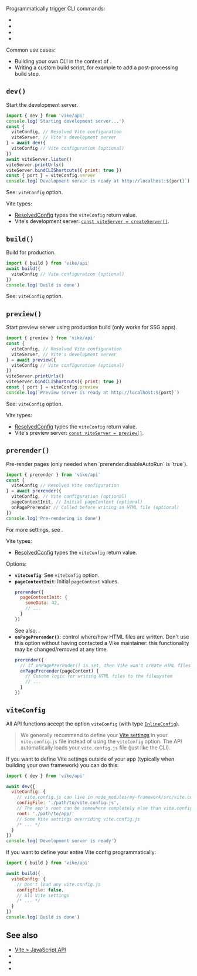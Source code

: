
Programmatically trigger <Link href="/cli">CLI commands</Link>:
 - <Link href="#dev" />
 - <Link href="#build" />
 - <Link href="#preview" />
 - <Link href="#prerender" />

Common use cases:
 - Building your own CLI in the context of <Link href="/build-your-own-framework" noBreadcrumb />.
 - Writing a custom build script, for example to add a post-processing build step.


## `dev()`

Start the development server.

```js
import { dev } from 'vike/api'
console.log('Starting development server...')
const {
  viteConfig, // Resolved Vite configuration
  viteServer, // Vite's development server
} = await dev({
  viteConfig // Vite configuration (optional)
})
await viteServer.listen()
viteServer.printUrls()
viteServer.bindCLIShortcuts({ print: true })
const { port } = viteConfig.server
console.log(`Development server is ready at http://localhost:${port}`)
```

See: <Link href='#viteconfig'>`viteConfig` option</Link>.

Vite types:
- [ResolvedConfig](https://vite.dev/guide/api-javascript.html#resolvedconfig) types the `viteConfig` return value.
- Vite's development server: [`const viteServer = createServer()`](https://vite.dev/guide/api-javascript.html#createserver).


## `build()`

Build for production.

```js
import { build } from 'vike/api'
await build({
  viteConfig // Vite configuration (optional)
})
console.log('Build is done')
```

See: <Link href='#viteconfig'>`viteConfig` option</Link>.


## `preview()`

Start preview server using production build (only works for <Link href="/glossary#ssg">SSG apps</Link>).

```js
import { preview } from 'vike/api'
const {
  viteConfig, // Resolved Vite configuration
  viteServer, // Vite's development server
} = await preview({
  viteConfig // Vite configuration (optional)
})
viteServer.printUrls()
viteServer.bindCLIShortcuts({ print: true })
const { port } = viteConfig.preview
console.log(`Preview server is ready at http://localhost:${port}`)
```

See: <Link href='#viteconfig'>`viteConfig` option</Link>.

Vite types:
- [ResolvedConfig](https://vite.dev/guide/api-javascript.html#resolvedconfig) types the `viteConfig` return value.
- Vite's preview server: [`const viteServer = preview()`](https://vite.dev/guide/api-javascript.html#preview).


## `prerender()`

<Link href="/pre-rendering">Pre-render</Link> pages (only needed when <Link href="/prerender#disableautorun">`prerender.disableAutoRun`</Link> is `true`).

```js
import { prerender } from 'vike/api'
const {
  viteConfig // Resolved Vite configuration
} = await prerender({
  viteConfig, // Vite configuration (optional)
  pageContextInit, // Initial pageContext (optional)
  onPagePrerender // Called before writing an HTML file (optional)
})
console.log('Pre-rendering is done')
```

For more settings, see <Link href="/prerender" />.

Vite types:
- [ResolvedConfig](https://vite.dev/guide/api-javascript.html#resolvedconfig) types the `viteConfig` return value.

Options:
- **`viteConfig`**: See <Link href='#viteconfig'>`viteConfig` option</Link>.
- **`pageContextInit`**: Initial <Link href="/pageContext">`pageContext`</Link> values.
  ```js
  prerender({
    pageContextInit: {
      someData: 42,
      // ...
    }
  })
  ```
  See also: <Link href="/pageContext#lifecycle" />.
- **`onPagePrerender()`**: control where/how HTML files are written.
  <Warning>Don't use this option without having contacted a Vike maintainer: this functionality may be changed/removed at any time.</Warning>
  ```js
  prerender({
    // If onPagePrerender() is set, then Vike won't create HTML files
    onPagePrerender(pageContext) {
      // Cusotm logic for writing HTML files to the filesystem
      // ...
    }
  })
  ```


## `viteConfig`

All API functions accept the option `viteConfig` (with type [`InlineConfig`](https://vitejs.dev/guide/api-javascript.html#inlineconfig)).

> We generally recommend to define your [Vite settings](https://vite.dev/config/) in your `vite.config.js` file instead of using the `viteConfig` option. The API automatically loads your `vite.config.js` file (just like the CLI).

If you want to define Vite settings outside of your app (typically when <Link href="/build-your-own-framework">building your own framework</Link>) you can do this:

```js
import { dev } from 'vike/api'

await dev({
  viteConfig: {
    // vite.config.js can live in node_modules/my-framework/src/vite.config.ts
    configFile: './path/to/vite.config.js',
    // The app's root can be somewhere completely else than vite.config.js
    root: './path/to/app/'
    // Some Vite settings overriding vite.config.js
    /* ... */
  }
})
console.log('Development server is ready')
```

If you want to define your entire Vite config programmatically:

```js
import { build } from 'vike/api'

await build({
  viteConfig: {
    // Don't load any vite.config.js
    configFile: false,
    // All Vite settings
    /* ... */
  }
})
console.log('Build is done')
```


## See also

- [Vite > JavaScript API](https://vite.dev/guide/api-javascript)
- <Link href="/cli" />
- <Link href="/build-your-own-framework" />
- <Link href="/createDevMiddleware" />
